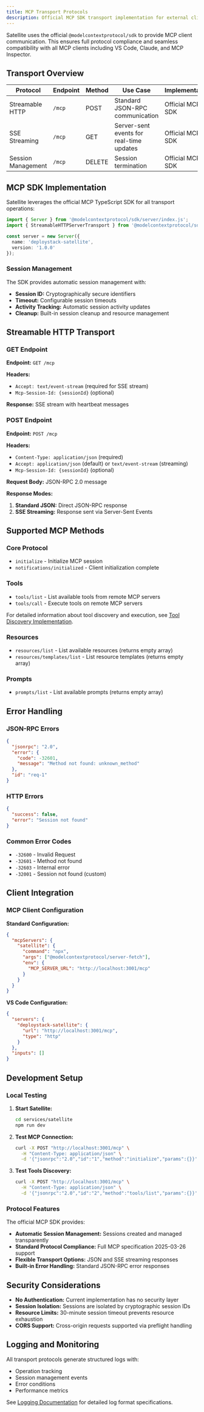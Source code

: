 ```yaml
---
title: MCP Transport Protocols
description: Official MCP SDK transport implementation for external client integration
---
```



Satellite uses the official `@modelcontextprotocol/sdk` to provide MCP client communication. This ensures full protocol compliance and seamless compatibility with all MCP clients including VS Code, Claude, and MCP Inspector.

## Transport Overview

| Protocol | Endpoint | Method | Use Case | Implementation |
|----------|----------|--------|----------|---------------|
| Streamable HTTP | `/mcp` | POST | Standard JSON-RPC communication | Official MCP SDK |
| SSE Streaming | `/mcp` | GET | Server-sent events for real-time updates | Official MCP SDK |
| Session Management | `/mcp` | DELETE | Session termination | Official MCP SDK |

## MCP SDK Implementation

Satellite leverages the official MCP TypeScript SDK for all transport operations:

```typescript
import { Server } from '@modelcontextprotocol/sdk/server/index.js';
import { StreamableHTTPServerTransport } from '@modelcontextprotocol/sdk/server/streamableHttp.js';

const server = new Server({
  name: 'deploystack-satellite',
  version: '1.0.0'
});
```

### Session Management

The SDK provides automatic session management with:
- **Session ID:** Cryptographically secure identifiers
- **Timeout:** Configurable session timeouts  
- **Activity Tracking:** Automatic session activity updates
- **Cleanup:** Built-in session cleanup and resource management

## Streamable HTTP Transport

### GET Endpoint

**Endpoint:** `GET /mcp`

**Headers:**
- `Accept: text/event-stream` (required for SSE stream)
- `Mcp-Session-Id: {sessionId}` (optional)

**Response:** SSE stream with heartbeat messages

### POST Endpoint

**Endpoint:** `POST /mcp`

**Headers:**
- `Content-Type: application/json` (required)
- `Accept: application/json` (default) or `text/event-stream` (streaming)
- `Mcp-Session-Id: {sessionId}` (optional)

**Request Body:** JSON-RPC 2.0 message

**Response Modes:**
1. **Standard JSON:** Direct JSON-RPC response
2. **SSE Streaming:** Response sent via Server-Sent Events

## Supported MCP Methods

### Core Protocol
- `initialize` - Initialize MCP session
- `notifications/initialized` - Client initialization complete

### Tools
- `tools/list` - List available tools from remote MCP servers
- `tools/call` - Execute tools on remote MCP servers

For detailed information about tool discovery and execution, see [Tool Discovery Implementation](/development/satellite/tool-discovery).

### Resources
- `resources/list` - List available resources (returns empty array)
- `resources/templates/list` - List resource templates (returns empty array)

### Prompts
- `prompts/list` - List available prompts (returns empty array)

## Error Handling

### JSON-RPC Errors
```json
{
  "jsonrpc": "2.0",
  "error": {
    "code": -32601,
    "message": "Method not found: unknown_method"
  },
  "id": "req-1"
}
```

### HTTP Errors
```json
{
  "success": false,
  "error": "Session not found"
}
```

### Common Error Codes
- `-32600` - Invalid Request
- `-32601` - Method not found
- `-32603` - Internal error
- `-32001` - Session not found (custom)

## Client Integration

### MCP Client Configuration

**Standard Configuration:**
```json
{
  "mcpServers": {
    "satellite": {
      "command": "npx",
      "args": ["@modelcontextprotocol/server-fetch"],
      "env": {
        "MCP_SERVER_URL": "http://localhost:3001/mcp"
      }
    }
  }
}
```

**VS Code Configuration:**
```json
{
  "servers": {
    "deploystack-satellite": {
      "url": "http://localhost:3001/mcp",
      "type": "http"
    }
  },
  "inputs": []
}
```

## Development Setup

### Local Testing

1. **Start Satellite:**
   ```bash
   cd services/satellite
   npm run dev
   ```

2. **Test MCP Connection:**
   ```bash
   curl -X POST "http://localhost:3001/mcp" \
     -H "Content-Type: application/json" \
     -d '{"jsonrpc":"2.0","id":"1","method":"initialize","params":{}}'
   ```

3. **Test Tools Discovery:**
   ```bash
   curl -X POST "http://localhost:3001/mcp" \
     -H "Content-Type: application/json" \
     -d '{"jsonrpc":"2.0","id":"2","method":"tools/list","params":{}}'
   ```

### Protocol Features

The official MCP SDK provides:
- **Automatic Session Management:** Sessions created and managed transparently
- **Standard Protocol Compliance:** Full MCP specification 2025-03-26 support
- **Flexible Transport Options:** JSON and SSE streaming responses
- **Built-in Error Handling:** Standard JSON-RPC error responses

## Security Considerations

- **No Authentication:** Current implementation has no security layer
- **Session Isolation:** Sessions are isolated by cryptographic session IDs
- **Resource Limits:** 30-minute session timeout prevents resource exhaustion
- **CORS Support:** Cross-origin requests supported via preflight handling

## Logging and Monitoring

All transport protocols generate structured logs with:
- Operation tracking
- Session management events
- Error conditions
- Performance metrics

See [Logging Documentation](/development/satellite/logging) for detailed log format specifications.
